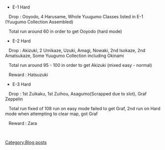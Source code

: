 *E-1 Hard

   Drop : Ooyodo, 4 Harusame, Whole Yuugumo Classes listed in E-1 (Yuugumo Collection Assembled)

   Total run around 60 in order to get Ooyodo (hard mode)

*E-2 Hard

   Drop : Akizuki, 2 Umikaze, Uzuki, Amagi, Nowaki, 2nd Isokaze, 2nd Amatsukaze, Some Yuugumo Collection including Okinami

   Total run around 95 - 100 in order to get Akizuki (mixed easy - normal)

   Reward : Hatsuzuki

*E-3 Hard

   Drop : 1st Zuikaku, 1st Zuihou, Asagumo(Scrapped due to slot), Graf Zeppelin

   Total run fixed of 108 run on easy mode failed to get Graf, 2nd run on Hard mode when attempting to clear map, got Graf

   Reward : Zara

   
[[Category:Blog posts]]